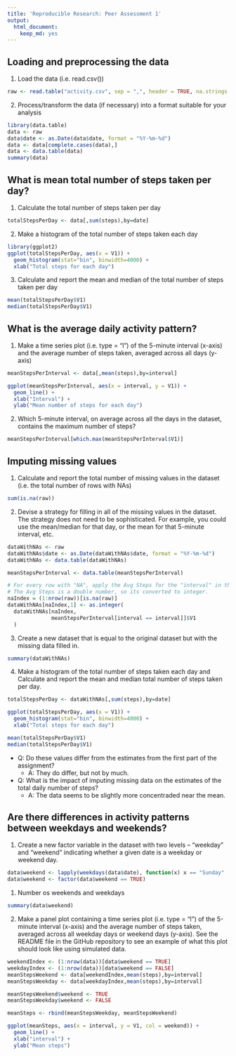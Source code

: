 ```yaml
---
title: 'Reproducible Research: Peer Assessment 1'
output:
  html_document:
    keep_md: yes
---
```



## Loading and preprocessing the data

1. Load the data (i.e. read.csv())

```r
raw <- read.table("activity.csv", sep = ",", header = TRUE, na.strings = "NA")
```

2. Process/transform the data (if necessary) into a format suitable for your analysis

```r
library(data.table)
data <- raw
data$date <- as.Date(data$date, format = "%Y-%m-%d")
data <- data[complete.cases(data),]
data <- data.table(data)
summary(data)
```

## What is mean total number of steps taken per day?

1. Calculate the total number of steps taken per day
```r
totalStepsPerDay <- data[,sum(steps),by=date]
```

2. Make a histogram of the total number of steps taken each day
```r
library(ggplot2)
ggplot(totalStepsPerDay, aes(x = V1)) +
  geom_histogram(stat="bin", binwidth=4000) +
  xlab("Total steps for each day")
```

3. Calculate and report the mean and median of the total number of steps taken per day
```r
mean(totalStepsPerDay$V1)
median(totalStepsPerDay$V1)
```


## What is the average daily activity pattern?

1. Make a time series plot (i.e. type = "l") of the 5-minute interval (x-axis) and the average number of steps taken, averaged across all days (y-axis)
```r
meanStepsPerInterval <- data[,mean(steps),by=interval]

ggplot(meanStepsPerInterval, aes(x = interval, y = V1)) +
  geom_line() +
  xlab("Interval") +
  ylab("Mean number of steps for each day")
```

2. Which 5-minute interval, on average across all the days in the dataset, contains the maximum number of steps?
```r
meanStepsPerInterval[which.max(meanStepsPerInterval$V1)]
```

## Imputing missing values

1. Calculate and report the total number of missing values in the dataset (i.e. the total number of rows with NAs)

```r
sum(is.na(raw))
```

2. Devise a strategy for filling in all of the missing values in the dataset. The strategy does not need to be sophisticated. For example, you could use the mean/median for that day, or the mean for that 5-minute interval, etc.

```r
dataWithNAs <- raw
dataWithNAs$date <- as.Date(dataWithNAs$date, format = "%Y-%m-%d")
dataWithNAs <- data.table(dataWithNAs)

meanStepsPerInterval <- data.table(meanStepsPerInterval)

# For every row with "NA", apply the Avg Steps for the "interval" in that row.
# The Avg Steps is a double number, so its converted to integer.
naIndex = (1:nrow(raw))[is.na(raw)]
dataWithNAs[naIndex,1] <- as.integer(
  dataWithNAs[naIndex,
              meanStepsPerInterval[interval == interval]]$V1
  )
```


3. Create a new dataset that is equal to the original dataset but with the missing data filled in.
```r
summary(dataWithNAs)
```

4. Make a histogram of the total number of steps taken each day and Calculate and report the mean and median total number of steps taken per day.

```r
totalStepsPerDay <- dataWithNAs[,sum(steps),by=date]

ggplot(totalStepsPerDay, aes(x = V1)) +
  geom_histogram(stat="bin", binwidth=4000) +
  xlab("Total steps for each day")

mean(totalStepsPerDay$V1)
median(totalStepsPerDay$V1)
```

* Q: Do these values differ from the estimates from the first part of the assignment?
     * A: They do differ, but not by much.
* Q: What is the impact of imputing missing data on the estimates of the total daily number of steps?
     * A: The data seems to be slightly more concentraded near the mean.

## Are there differences in activity patterns between weekdays and weekends?

1. Create a new factor variable in the dataset with two levels – “weekday” and “weekend” indicating whether a given date is a weekday or weekend day.

```r
data$weekend <- lapply(weekdays(data$date), function(x) x == "Sunday" || x == "Saturday")
data$weekend <- factor(data$weekend == TRUE)
```

   1. Number os weekends and weekdays

```r
summary(data$weekend)
```

2. Make a panel plot containing a time series plot (i.e. type = "l") of the 5-minute interval (x-axis) and the average number of steps taken, averaged across all weekday days or weekend days (y-axis). See the README file in the GitHub repository to see an example of what this plot should look like using simulated data.

```r
weekendIndex <- (1:nrow(data))[data$weekend == TRUE]
weekdayIndex <- (1:nrow(data))[data$weekend == FALSE]
meanStepsWeekend <- data[weekendIndex,mean(steps),by=interval]
meanStepsWeekday <- data[weekdayIndex,mean(steps),by=interval]

meanStepsWeekend$weekend <- TRUE
meanStepsWeekday$weekend <- FALSE

meanSteps <- rbind(meanStepsWeekday, meanStepsWeekend)

ggplot(meanSteps, aes(x = interval, y = V1, col = weekend)) +
  geom_line() +
  xlab("interval") +
  ylab("Mean steps")
```